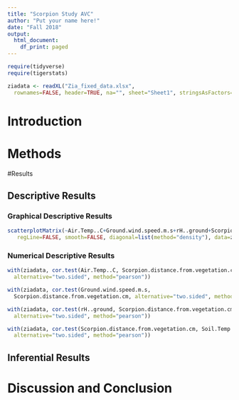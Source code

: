 ---
title: "Scorpion Study AVC"
author: "Put your name here!"
date: "Fall 2018"
output:
  html_document:
    df_print: paged
---

```{r include=FALSE,echo=FALSE}
require(tidyverse)
require(tigerstats)

```

```{r}
ziadata <- readXL("Zia_fixed_data.xlsx", 
  rownames=FALSE, header=TRUE, na="", sheet="Sheet1", stringsAsFactors=TRUE)
```
# Introduction

<!--In this section you explain what you are trying to show.  Where did the data come from?  What is the research or other question you are trying to answer?!-->

# Methods

<!--Decide on your methods:  use "variable analysis" or other appropriate descriptors.  Make sure to choose at least one graphical method and at least one numerical method.!-->

#Results

<!--Divide this section into two sub-sections:  One for your descriptive  results and one for your inferential results.!-->

## Descriptive Results

### Graphical Descriptive Results

<!--Graphical results here.  Make sure to show your code.  Provide appropriate labels for axes, giving units if possible, and provide a good title for the graph, too.  Use the graphical results to describe the patterns if any that exist in the data as focused toward the research question!-->
```{r}
scatterplotMatrix(~Air.Temp..C+Ground.wind.speed.m.s+rH..ground+Scorpion.distance.from.vegetation.cm+Soil.Temp..C,
   regLine=FALSE, smooth=FALSE, diagonal=list(method="density"), data=ziadata)
```

### Numerical Descriptive Results

<!--Numerical results go here. Use the numerical results to describe the patterns if any that exist in the data as focused toward the research question!-->
```{r}
with(ziadata, cor.test(Air.Temp..C, Scorpion.distance.from.vegetation.cm, 
  alternative="two.sided", method="pearson"))
```

```{r}
with(ziadata, cor.test(Ground.wind.speed.m.s, 
  Scorpion.distance.from.vegetation.cm, alternative="two.sided", method="pearson"))
```

```{r}
with(ziadata, cor.test(rH..ground, Scorpion.distance.from.vegetation.cm, 
  alternative="two.sided", method="pearson"))
```

```{r}
with(ziadata, cor.test(Scorpion.distance.from.vegetation.cm, Soil.Temp..C, 
  alternative="two.sided", method="pearson"))
```

## Inferential Results

<!--State hypothesis clearly.  Make sure your discussion of the inferential test covers all the aspects that the test output produces, such as test statistic, p-value etc.  Make a decision about the null hypothesis, explain the assumptions on which the selected test/procedure was based, and why the chosen procedure satisfys the assumptions and is appropriate to answer the research question!-->


# Discussion and Conclusion

<!--Discussion and conclusion here.  If you found a relationship be sure to consider whether the relationship occurs because one of the variavbles causes the other, or whether they perhasps are related for some other reason.  Watch the chapter 6 videos from the GeorgeTown videos collection.!-->











